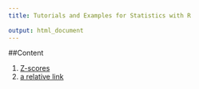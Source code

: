 ```yaml
---
title: Tutorials and Examples for Statistics with R
   
output: html_document
---
```


##Content

1. [Z-scores](https://github.com/dmontwe/Stats/gh-pages/Z-Scores.html)
2. [a relative link](Z-Scores.html)

